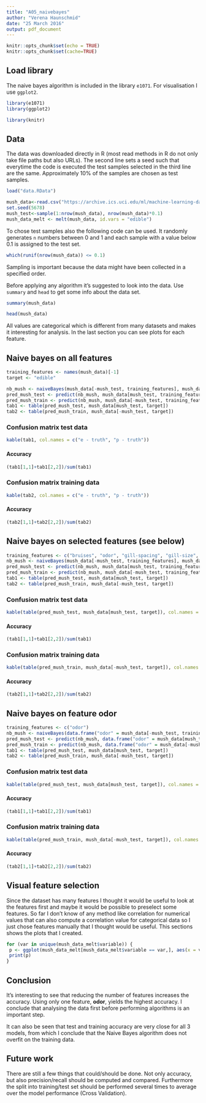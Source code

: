 ```yaml
---
title: "A05_naivebayes"
author: "Verena Haunschmid"
date: "25 March 2016"
output: pdf_document
---
```


```r
knitr::opts_chunk$set(echo = TRUE)
knitr::opts_chunk$set(cache=TRUE)
```

## Load library

The naive bayes algorithm is included in the library `e1071`. For visualisation I use `ggplot2`.

```r
library(e1071)
library(ggplot2)
```

```r
library(knitr)
```

## Data

The data was downloaded directly in R (most read methods in R do not only take file paths but also URLs). The second line sets a seed such that everytime the code is executed the test samples selected in the third line are the same. Approximately 10% of the samples are chosen as test samples.

```r
load("data.RData")
```

```r
mush_data<-read.csv("https://archive.ics.uci.edu/ml/machine-learning-databases/mushroom/agaricus-lepiota.data", sep=",", header=FALSE)
set.seed(5678)
mush_test<-sample(1:nrow(mush_data), nrow(mush_data)*0.1)
mush_data_melt <- melt(mush_data, id.vars = "edible")
```

To chose test samples also the following code can be used. It randomly generates `n` numbers between 0 and 1 and each sample with a value below 0.1 is assigned to the test set.

```r
which(runif(nrow(mush_data)) <= 0.1)
```

Sampling is important because the data might have been collected in a specified order.

Before applying any algorithm it's suggested to look into the data. Use `summary` and `head` to get some info about the data set.

```r
summary(mush_data)
```

```r
head(mush_data)
```

All values are categorical which is different from many datasets and makes it interesting for analysis. In the last section you can see plots for each feature.

## Naive bayes on all features

```r
training_features <- names(mush_data)[-1]
target <- "edible"

nb_mush <- naiveBayes(mush_data[-mush_test, training_features], mush_data[-mush_test, target])
pred_mush_test <- predict(nb_mush, mush_data[mush_test, training_features])
pred_mush_train <- predict(nb_mush, mush_data[-mush_test, training_features])
tab1 <- table(pred_mush_test, mush_data[mush_test, target])
tab2 <- table(pred_mush_train, mush_data[-mush_test, target])
```

### Confusion matrix test data
```r
kable(tab1, col.names = c("e - truth", "p - truth"))
```

#### Accuracy

```r
(tab1[1,1]+tab1[2,2])/sum(tab1)
```

### Confusion matrix training data
```r
kable(tab2, col.names = c("e - truth", "p - truth"))
```

#### Accuracy

```r
(tab2[1,1]+tab2[2,2])/sum(tab2)
```


## Naive bayes on selected features (see below)
```r
training_features <- c("bruises", "odor", "gill-spacing", "gill-size", "gill-color", "ring-type", "spore-print-color", "population")
nb_mush <- naiveBayes(mush_data[-mush_test, training_features], mush_data[-mush_test, target])
pred_mush_test <- predict(nb_mush, mush_data[mush_test, training_features])
pred_mush_train <- predict(nb_mush, mush_data[-mush_test, training_features])
tab1 <- table(pred_mush_test, mush_data[mush_test, target])
tab2 <- table(pred_mush_train, mush_data[-mush_test, target])
```

### Confusion matrix test data
```r
kable(table(pred_mush_test, mush_data[mush_test, target]), col.names = c("e - truth", "p - truth"))
```

#### Accuracy

```r
(tab1[1,1]+tab1[2,2])/sum(tab1)
```

### Confusion matrix training data
```r
kable(table(pred_mush_train, mush_data[-mush_test, target]), col.names = c("e - truth", "p - truth"))
```

#### Accuracy

```r
(tab2[1,1]+tab2[2,2])/sum(tab2)
```

## Naive bayes on feature odor
```r
training_features <- c("odor")
nb_mush <- naiveBayes(data.frame("odor" = mush_data[-mush_test, training_features]), mush_data[-mush_test, target])
pred_mush_test <- predict(nb_mush, data.frame("odor" = mush_data[mush_test, training_features]))
pred_mush_train <- predict(nb_mush, data.frame("odor" = mush_data[-mush_test, training_features]))
tab1 <- table(pred_mush_test, mush_data[mush_test, target])
tab2 <- table(pred_mush_train, mush_data[-mush_test, target])
```

### Confusion matrix test data
```r
kable(table(pred_mush_test, mush_data[mush_test, target]), col.names = c("e - truth", "p - truth"))
```

#### Accuracy

```r
(tab1[1,1]+tab1[2,2])/sum(tab1)
```

### Confusion matrix training data
```r
kable(table(pred_mush_train, mush_data[-mush_test, target]), col.names = c("e - truth", "p - truth"))
```
#### Accuracy

```r
(tab2[1,1]+tab2[2,2])/sum(tab2)
```

## Visual feature selection

Since the dataset has many features I thought it would be useful to look at the features first and maybe it would be possible to preselect some features. So far I don't know of any method like correlation for numerical values that can also compute a correlation value for categorical data so I just chose features manually that I thought would be useful. This sections shows the plots that I created.

```r
for (var in unique(mush_data_melt$variable)) {
 p <- ggplot(mush_data_melt[mush_data_melt$variable == var,], aes(x = value, fill = edible)) + geom_bar() + scale_fill_brewer(palette="Spectral") + ggtitle(var)
 print(p)
}
```

## Conclusion

It's interesting to see that reducing the number of features increases the accuracy. Using only one feature, **odor**, yields the highest accuracy. I conclude that analysing the data first before performing algorithms is an important step.

It can also be seen that test and training accuracy are very close for all 3 models, from which I conclude that the Naive Bayes algorithm does not overfit on the training data.

## Future work

There are still a few things that could/should be done. Not only accuracy, but also precision/recall should be computed and compared. Furthermore the split into training/test set should be performed several times to average over the model performance (Cross Validation).
